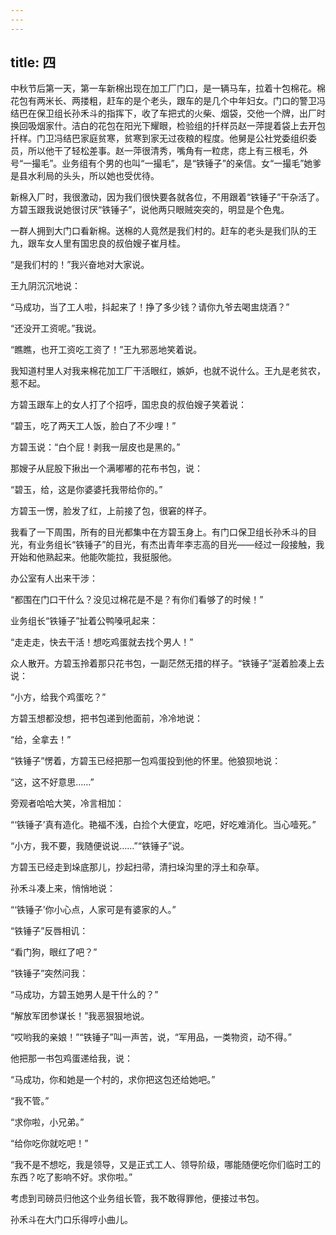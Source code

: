 ```yaml
---
---
---
```

title: 四
---



中秋节后第一天，第一车新棉出现在加工厂门口，是一辆马车，拉着十包棉花。棉花包有两米长、两搂粗，赶车的是个老头，跟车的是几个中年妇女。门口的警卫冯结巴在保卫组长孙禾斗的指挥下，收了车把式的火柴、烟袋，交他一个牌，出厂时换回吸烟家什。洁白的花包在阳光下耀眼，检验组的扦样员赵一萍提着袋上去开包扦样。门卫冯结巴家庭贫寒，贫寒到家无过夜粮的程度。他舅是公社党委组织委员，所以他干了轻松差事。赵一萍很清秀，嘴角有一粒痣，痣上有三根毛，外号“一撮毛”。业务组有个男的也叫“一撮毛”，是“铁锤子”的亲信。女“一撮毛”她爹是县水利局的头头，所以她也受优待。

新棉入厂时，我很激动，因为我们很快要各就各位，不用跟着“铁锤子”干杂活了。方碧玉跟我说她很讨厌“铁锤子”，说他两只眼贼突突的，明显是个色鬼。

一群人拥到大门口看新棉。送棉的人竟然是我们村的。赶车的老头是我们队的王九，跟车女人里有国忠良的叔伯嫂子崔月桂。

“是我们村的！”我兴奋地对大家说。

王九阴沉沉地说：

“马成功，当了工人啦，抖起来了！挣了多少钱？请你九爷去喝盅烧酒？”

“还没开工资呢。”我说。

“瞧瞧，也开工资吃工资了！”王九邪恶地笑着说。

我知道村里人对我来棉花加工厂干活眼红，嫉妒，也就不说什么。王九是老贫农，惹不起。

方碧玉跟车上的女人打了个招呼，国忠良的叔伯嫂子笑着说：

“碧玉，吃了两天工人饭，脸白了不少哩！”

方碧玉说：“白个屁！剥我一层皮也是黑的。”

那嫂子从屁股下揪出一个满嘟嘟的花布书包，说：

“碧玉，给，这是你婆婆托我带给你的。”

方碧玉一愣，脸发了红，上前接了包，很窘的样子。

我看了一下周围，所有的目光都集中在方碧玉身上。有门口保卫组长孙禾斗的目光，有业务组长“铁锤子”的目光，有杰出青年李志高的目光——经过一段接触，我开始和他熟起来。他能吹能拉，我挺服他。

办公室有人出来干涉：

“都围在门口干什么？没见过棉花是不是？有你们看够了的时候！”

业务组长“铁锤子”扯着公鸭嗓吼起来：

“走走走，快去干活！想吃鸡蛋就去找个男人！”

众人散开。方碧玉拎着那只花书包，一副茫然无措的样子。“铁锤子”涎着脸凑上去说：

“小方，给我个鸡蛋吃？”

方碧玉想都没想，把书包递到他面前，冷冷地说：

“给，全拿去！”

“铁锤子”愣着，方碧玉已经把那一包鸡蛋投到他的怀里。他狼狈地说：

“这，这不好意思……”

旁观者哈哈大笑，冷言相加：

“‘铁锤子’真有造化。艳福不浅，白捡个大便宜，吃吧，好吃难消化。当心噎死。”

“小方，我不要，我随便说说……”“铁锤子”说。

方碧玉已经走到垛底那儿，抄起扫帚，清扫垛沟里的浮土和杂草。

孙禾斗凑上来，悄悄地说：

“‘铁锤子’你小心点，人家可是有婆家的人。”

“铁锤子”反唇相讥：

“看门狗，眼红了吧？”

“铁锤子”突然问我：

“马成功，方碧玉她男人是干什么的？”

“解放军团参谋长！”我恶狠狠地说。

“哎哟我的亲娘！”“铁锤子”叫一声苦，说，“军用品，一类物资，动不得。”

他把那一书包鸡蛋递给我，说：

“马成功，你和她是一个村的，求你把这包还给她吧。”

“我不管。”

“求你啦，小兄弟。”

“给你吃你就吃吧！”

“我不是不想吃，我是领导，又是正式工人、领导阶级，哪能随便吃你们临时工的东西？吃了影响不好。求你啦。”

考虑到司磅员归他这个业务组长管，我不敢得罪他，便接过书包。

孙禾斗在大门口乐得哼小曲儿。